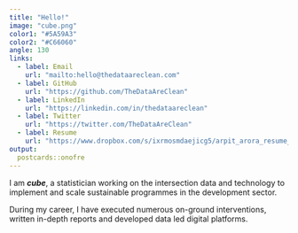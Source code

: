 ```yaml
---
title: "Hello!"
image: "cube.png"
color1: "#5A59A3"
color2: "#C66060"
angle: 130
links:
  - label: Email
    url: "mailto:hello@thedataareclean.com"
  - label: GitHub
    url: "https://github.com/TheDataAreClean"
  - label: LinkedIn
    url: "https://linkedin.com/in/thedataareclean"
  - label: Twitter
    url: "https://twitter.com/TheDataAreClean"
  - label: Resume
    url: "https://www.dropbox.com/s/ixrmosmdaejicg5/arpit_arora_resume_20220506.pdf"
output:
  postcards::onofre
---
```

 
I am **_cube_**, a statistician working on the intersection data and technology to implement and scale sustainable programmes in the development sector.

During my career, I have executed numerous on-ground interventions, written in-depth reports and developed data led digital platforms.